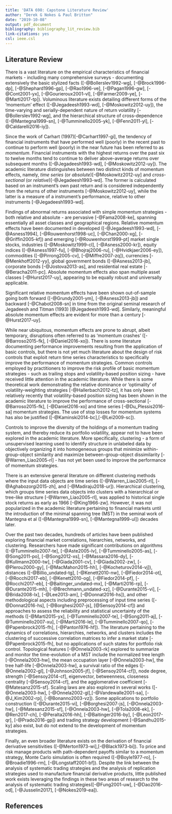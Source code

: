 ---
title: 'DATA 698: Capstone Literature Review'
author: "Derek G Nokes & Paul Britton"
date: "2019-10-08"
output: pdf_document
bibliography: bibliography_lit_review.bib
link-citations: yes
csl: ieee.csl
---


## Literature Review

There is a vast literature on the empirical characteristics of financial markets - including many comprehensive surveys - documenting extensively the basic stylized facts ([-@Bollerslev1992-wg], [-@Brock1996-dp], [-@Shephard1996-gp], [-@Rao1996-ve], [-@Pagan1996-gw], [-@Cont2001-yx], [-@Gourieroux2001-vl], [-@Farmer2009-ye], [-@Marti2017-tp]). Voluminous literature exists detailing different forms of the ‘momentum’ effect ([-@Jegadeesh1993-wd], [-@Moskowitz2012-uy]), the time-varying and serially-dependent nature of return volatility [-@Bollerslev1992-wg], and the hierarchical structure of cross-dependence ([-@Mantegna1999-sn], [-@Tumminello2005-yk], [-@Fenn2011-yl], [-@Caldarelli2016-iy]).

Since the work of Carhart (1997)[-@Carhart1997-gi], the tendency of financial instruments that have performed well (poorly) in the recent past to continue to perform well (poorly) in the near future has been referred to as *momentum*. Financial instruments with the highest returns over the past six to twelve months tend to continue to deliver above-average returns over subsequent months ([-@Jegadeesh1993-wd], [-@Moskowitz2012-uy]). The academic literature distinguishes between two distinct kinds of momentum effects, namely, *time series* (or *absolute*)[-@Moskowitz2012-uy] and *cross-sectional* (or *relative*)[-@Jegadeesh1993-wd]. The former is calculated based on an instrument’s own past return and is considered independently from the returns of other instruments [-@Moskowitz2012-uy], while the latter is a measure of a instrument’s performance, relative to other instruments [-@Jegadeesh1993-wd].

Findings of abnormal returns associated with simple momentum strategies - both relative and absolute - are pervasive [-@Fama2008-ke], spanning essentially all asset classes and geographical regions. Relative momentum effects have been documented in developed ([-@Jegadeesh1993-wd], [-@Asness1994], [-@Rouwenhorst1998-uc], [-@Chan2000-xg], [-@Griffin2005-kf]) and emerging [-@Rouwenhorst1999-pt] market single stocks, industries ([-@Moskowitz1999-cl], [-@Asness2000-kr]), equity indices ([-@Asness1997-fu], [-@Bhojraj2006-ru], [-@Hvidkjaer2006-ey]), commodities ([-@Pirrong2005-cv], [-@Miffre2007-zq]), currencies [-@Menkhoff2012-yy], global government bonds ([-@Asness2013-jb], corporate bonds [-@Jostova2013-as], and residential real estate [-@Beracha2011-pc]. Absolute momentum effects also span multiple asset classes [-@Hurst2017-uy], appearing to be equally robust and universally applicable.

Significant relative momentum effects have been shown out-of-sample going both forward ([-@Grundy2001-ym], [-@Asness2013-jb]) and backward [-@Chabot2008-sn] in time from the original seminal research of Jegadeesh and Titman (1993) [@Jegadeesh1993-wd]. Similarly, meaningful absolute momentum effects are evident for more than a century [-@Hurst2017-uy].

While near ubiquitous, momentum effects are prone to abrupt, albeit temporary, disruptions often referred to as 'momentum crashes' ([-@Barroso2015-fk], [-@Daniel2016-xo]). There is some literature documenting performance improvements resulting from the application of basic controls, but there is not yet much literature about the design of risk controls that exploit return time series characteristics to specifically improve the performance of momentum strategies. Common controls employed by practitioners to improve the risk profile of basic momentum strategies - such as trailing stops and volatility-based position sizing - have received little attention in the academic literature. While there is some theoretical work demonstrating the relative dominance or 'optimality' of volatility-weighting strategies [-@Hallerbach2012-tz], it has only been relatively recently that volatility-based position sizing has been shown in the academic literature to improve the performance of cross-sectional [-@Barroso2015-fk], [-@Daniel2016-xo] and time series [-@Du_Plessis2016-sa] momentum strategies. The use of stop losses for momentum systems has also be justified ([-@Kaminski2014-bc],[-@Lei2009-sc]).

Controls to improve the diversity of the holdings of a momentum trading system, and thereby reduce its portfolio volatility, appear not to have been explored in the academic literature. More specifically, clustering - a form of unsupervised learning used to identify structure in unlabeled data by objectively organizing it into homogeneous groups that minimize within-group-object similarity and maximize between-group-object dissimilarity [-@Warren_Liao2005-rl] - has not yet been used to improve the performance of momentum strategies.

There is an extensive general literature on different clustering methods where the input data objects are time series ([-@Warren_Liao2005-rl], [-@Aghabozorgi2015-zh], and [-@Madiraju2018-ur]). Hierarchical clustering, which groups time series data objects into clusters with a hierarchical or tree-like structure [-@Warren_Liao2005-rl], was applied to historical single stock returns as early as 1966 [-@King1966-zw]. However, it was not popularized in the academic literature pertaining to financial markets until the introduction of the minimal spanning tree (MST) in the seminal work of Mantegna et al ([-@Mantegna1999-sn], [-@Mantegna1999-ul]) decades later.

Over the past two decades, hundreds of articles have been published exploring financial market correlations, hierarchies, networks, and clustering. Researchers have made significant contributions on algorithms ([-@Tumminello2007-te], [-@Aste2005-lv], [-@Tumminello2005-as], [-@Song2011-po], [-@Song2012-xs], [-@Massara2016-dy], [-@Kullmann2000-tw], [-@Giada2001-cv], [-@Giada2002-zw], [-@Plerou2000-gy], [-@MacMahon2015-hh], [-@Kocheturov2014-vj]), distances ([-@Billio_undated-tg], [-@Kenett2010-nw], [-@Fiedor2014-ot], [-@Rocchi2017-eb], [-@Kenett2010-og], [-@Fiedor2014-pf], [-@Rocchi2017-eb], [-@Baitinger_undated-mx], [-@Marti2016-rp], [-@Durante2015-mh], [-@Brechmann_undated-xz], [-@Durante2015-vi], [-@Brida2008-lx], [-@Lee2013-am], [-@Donnat2016-hs]), and other methodological aspects including preprocessing of input time series ([-@Donnat2016-hs], [-@Borghesi2007-js], [@Sensoy2014-cf]) and approaches to assess the reliability and statistical uncertainty of the methods ([-@Marti2015-yx], [-@Tumminello2007-te], [-@Song2011-aj], [-@Tumminello2007-xu], [-@Marti2016-le], [-@Tumminello2007-qo], [-@Papenbrock2015-fh], [-@Panton1976-hf]). The literature pertaining to the dynamics of correlations, hierarchies, networks, and clusters includes the clustering of successive correlation matrices to infer a market state [-@Papenbrock2015-fh], but no applications of such states for portfolio risk control. Topological features [-@Onnela2003-rk] explored to summarize and monitor the time-evolution of a MST include the normalized tree length [-@Onnela2003-hw], the mean occupation layer [-@Onnela2003-hw], the tree half-life [-@Onnela2003-hw], a survival ratio of the edges ([-@Onnela2002-gl], [-@Johnson2005-jf], [-@Sensoy2014-cf]), node degree, strength [-@Sensoy2014-cf], eigenvector, betweenness, closeness centrality [-@Sensoy2014-cf], and the agglomerative coefficient [-@Matesanz2015-sf]. Scaling laws are also explored in several works ([-@Onnela2003-hw], [-@Onnela2002-gl],[-@Vandewalle2001-sa], [-@J_Kim2002-rp], [-@Bonanno2003-vz]). Some applications to portfolio construction ([-@Durante2015-vi], [-@Borghesi2007-js], [-@Onnela2003-hw], [-@Matesanz2015-sf], [-@Onnela2003-hw], [-@Tola2008-ek], [-@Ren2017-ch], [-@Peralta2016-hh], [-@Baitinger2016-by], [-@Leon2017-qr], [-@Prado2016-gp]) and trading strategy development [-@Sandhu2015-ky] also exist, but do not extend to the development of momentum strategies.

Finally, an even broader literature exists on the derivation of financial derivative sensitivities ([-@Merton1973-wi],[-@Black1973-bi]). To price and risk manage products with path-dependent payoffs similar to a momentum strategy, Monte Carlo simulation is often required ([-@Boyle1977-ro], [-@Broadie1996-rm], [-@Longstaff2001-bf]). Despite the link between the analysis of systematic trading strategies and the analysis of replication strategies used to manufacture financial derivative products, little published work exists leveraging the findings in these two areas of research to the analysis of systematic trading strategies([-@Fung2001-uw], [-@Dao2016-od], [-@Jusselin2017], [-@Nokes2019-ea]).

## References


